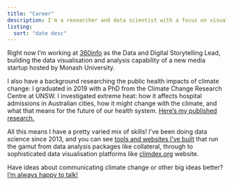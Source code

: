 ```yaml
---
title: "Career"
description: I'm a researcher and data scientist with a focus on visualising and communicating climate change.
listing:
  sort: "date desc"
---
```

Right now I'm working at [360info](https://newshub.360info.org) as the Data and Digital Storytelling Lead, building the data visualisation and analysis capability of a new media startup hosted by Monash University. 

I also have a background researching the public health impacts of climate change: I graduated in 2019 with a PhD from the Climate Change Research Centre at UNSW. I investigated extreme heat: how it affects hospital admissions in Australian cities, how it might change with the climate, and what that means for the future of our health system. [Here's my published research.](https://scholar.google.com/citations?user=Otq-xj0AAAAJ&hl=en)

All this means I have a pretty varied mix of skills! I've been doing data science since 2013, and you can see [tools and websites I've built](/projects) that run the gamut from data analysis packages like collateral, through to sophisticated data visualisation platforms like [climdex.org](https://climdex.org) website.

Have ideas about communicating climate change or other big ideas better? [I'm always happy to talk!](mailto:me@jamesgoldie.dev)

